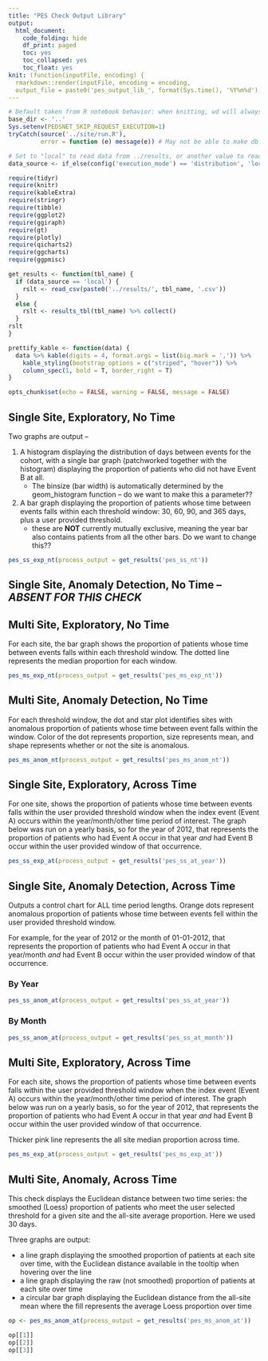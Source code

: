 ```yaml
---
title: "PES Check Output Library"
output:
  html_document:
    code_folding: hide
    df_print: paged
    toc: yes
    toc_collapsed: yes
    toc_float: yes
knit: (function(inputFile, encoding) {
  rmarkdown::render(inputFile, encoding = encoding, 
  output_file = paste0('pes_output_lib_', format(Sys.time(), '%Y%m%d'), '.html') )}) 
---
```


```r
# Default taken from R notebook behavior: when knitting, wd will always be location of notebook
base_dir <- '..'
Sys.setenv(PEDSNET_SKIP_REQUEST_EXECUTION=1)
tryCatch(source('../site/run.R'),
         error = function (e) message(e)) # May not be able to make db connection

# Set to "local" to read data from ../results, or another value to read from db
data_source <- if_else(config('execution_mode') == 'distribution', 'local', 'not_local')

require(tidyr)
require(knitr)
require(kableExtra)
require(stringr)
require(tibble)
require(ggplot2)
require(ggiraph)
require(gt)
require(plotly)
require(qicharts2)
require(ggcharts)
require(ggpmisc)

get_results <- function(tbl_name) {
  if (data_source == 'local') {
    rslt <- read_csv(paste0('../results/', tbl_name, '.csv'))
  }
  else {
    rslt <- results_tbl(tbl_name) %>% collect()
  }
rslt
}

prettify_kable <- function(data) {
  data %>% kable(digits = 4, format.args = list(big.mark = ',')) %>%
    kable_styling(bootstrap_options = c("striped", "hover")) %>%
    column_spec(1, bold = T, border_right = T)
}

opts_chunk$set(echo = FALSE, warning = FALSE, message = FALSE)

```

## Single Site, Exploratory, No Time

Two graphs are output -- 

1. A histogram displaying the distribution of days between events for the cohort, with a single bar graph (patchworked together with the histogram) displaying the proportion of patients who did not have Event B at all. 
    * The binsize (bar width) is automatically determined by the geom_histogram function -- do we want to make this a parameter??
2. A bar graph displaying the proportion of patients whose time between events falls within each threshold window: 30, 60, 90, and 365 days, plus a user provided threshold.
    * these are **NOT** currently mutually exclusive, meaning the year bar also contains patients from all the other bars. Do we want to change this??

```r

pes_ss_exp_nt(process_output = get_results('pes_ss_nt'))

```

## Single Site, Anomaly Detection, No Time -- *ABSENT FOR THIS CHECK*

## Multi Site, Exploratory, No Time

For each site, the bar graph shows the proportion of patients whose time between events falls within each threshold window. The dotted line represents the median proportion for each window.

```r

pes_ms_exp_nt(process_output = get_results('pes_ms_exp_nt'))

```

## Multi Site, Anomaly Detection, No Time

For each threshold window, the dot and star plot identifies sites with anomalous proportion of patients whose time between event falls within the window. Color of the dot represents proportion, size represents mean, and shape represents whether or not the site is anomalous.

```r

pes_ms_anom_nt(process_output = get_results('pes_ms_anom_nt'))

```

## Single Site, Exploratory, Across Time

For one site, shows the proportion of patients whose time between events falls within the user provided threshold window when the index event (Event A) occurs within the year/month/other time period of interest. The graph below was run on a yearly basis, so for the year of 2012, that represents the proportion of patients who had Event A occur in that year *and* had Event B occur within the user provided window of that occurrence.

```r

pes_ss_exp_at(process_output = get_results('pes_ss_at_year'))

```

## Single Site, Anomaly Detection, Across Time

Outputs a control chart for ALL time period lengths. Orange dots represent anomalous proportion of patients whose time between events fell within the user provided threshold window.

For example, for the year of 2012 or the month of 01-01-2012, that represents the proportion of patients who had Event A occur in that year/month *and* had Event B occur within the user provided window of that occurrence.

### By Year
```r

pes_ss_anom_at(process_output = get_results('pes_ss_at_year'))

```

### By Month
```r

pes_ss_anom_at(process_output = get_results('pes_ss_at_month'))

```

## Multi Site, Exploratory, Across Time

For each site, shows the proportion of patients whose time between events falls within the user provided threshold window when the index event (Event A) occurs within the year/month/other time period of interest. The graph below was run on a yearly basis, so for the year of 2012, that represents the proportion of patients who had Event A occur in that year *and* had Event B occur within the user provided window of that occurrence.

Thicker pink line represents the all site median proportion across time.

```r

pes_ms_exp_at(process_output = get_results('pes_ms_exp_at'))

```

## Multi Site, Anomaly, Across Time

This check displays the Euclidean distance between two time series: the smoothed (Loess) proportion of patients who meet the user selected threshold for a given site and the all-site average proportion. Here we used 30 days.

Three graphs are output:

  * a line graph displaying the smoothed proportion of patients at each site over time, with the Euclidean distance available in the tooltip when hovering over the line
  * a line graph displaying the raw (not smoothed) proportion of patients at each site over time
  * a circular bar graph displaying the Euclidean distance from the all-site mean where the fill represents the average Loess proportion over time

```r

op <- pes_ms_anom_at(process_output = get_results('pes_ms_anom_at'))

op[[1]]
op[[2]]
op[[3]]

```
